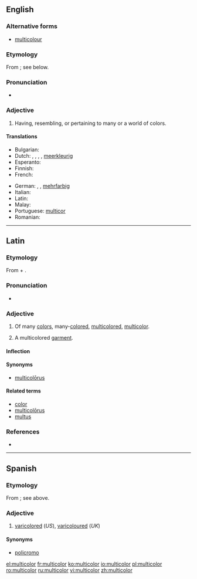 ==English==

===Alternative forms===
* [[multicolour]] {{qualifier|Commonwealth}}

===Etymology===
From {{etyl|la}} {{term|multicolor|lang=la}}; see below.

===Pronunciation===
* {{IPA|/ˌmʌltɪˈkʌlə/}}

===Adjective===
{{head|en|adjective}}

# {{chiefly|US}} Having, resembling, or pertaining to many or a world of colors.

====Translations====
{{trans-top|having many colours}}
* Bulgarian: {{t+|bg|многоцветен|m}}
* Dutch: {{t+|nl|bont}}, {{t+|nl|bonte}}, {{t-|nl|veelkleurig}}, {{t-|nl|veelkleurige}}, [[meerkleurig]]
* Esperanto: {{t-|eo|multkolora|xs=Esperanto}}
* Finnish: {{t-|fi|monivärinen}}
* French: {{t+|fr|multicolore}}
{{trans-mid}}
* German: {{t+|de|bunt}}, {{t-|de|vielfarbig}}, [[mehrfarbig]]
* Italian: {{t+|it|multicolore}}
* Latin: {{t-|la|multicolor}}
* Malay: {{t-|ms|pancawarna}}
* Portuguese: [[multicor]]
* Romanian: {{t+|ro|multicolor}}
{{trans-bottom}}

----

==Latin==

===Etymology===
From {{term|multus||much, many|lang=la}} + {{term|color||color|lang=la}}.

===Pronunciation===
* {{a|Classical}} {{IPA|/mulˈti.co.lor/|lang=la}}

===Adjective===
{{la-adj-3rd-1E|multicolor|multicoloris|multicolōris}}

# Of many [[color]]s, many-[[colored]], [[multicolored]], [[#English|multicolor]].
# {{context|substantive|lang=la}} A multicolored [[garment]].

====Inflection====
{{la-decl-3rd-1E|multicolor|multicolor|multicolor|multicolōr}}

====Synonyms====
* {{sense|multicolored}} [[multicolorus|multicolōrus]]

====Related terms====
* [[color#Latin|color]]
* [[multicolorus|multicolōrus]]
* [[multus]]

===References===
* {{R:L&S}}

----

==Spanish==

===Etymology===
From {{etyl|la|es}} {{term|multicolor|lang=la}}; see above.

===Adjective===
{{es-adj|pl=multicolores}}

# [[varicolored]] (''US''), [[varicoloured]] (''UK'')

====Synonyms====
* [[policromo]]

[[el:multicolor]]
[[fr:multicolor]]
[[ko:multicolor]]
[[io:multicolor]]
[[pl:multicolor]]
[[ro:multicolor]]
[[ru:multicolor]]
[[vi:multicolor]]
[[zh:multicolor]]